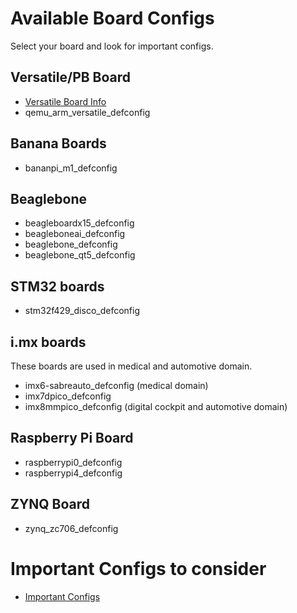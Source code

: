 = Available Board Configs =

Select your board and look for important configs. 

== Versatile/PB Board ==

* [[versatile_board_info|Versatile Board Info]]
* qemu_arm_versatile_defconfig

== Banana Boards ==

* bananpi_m1_defconfig

== Beaglebone ==

* beagleboardx15_defconfig
* beagleboneai_defconfig
* beaglebone_defconfig
* beaglebone_qt5_defconfig

== STM32 boards ==

* stm32f429_disco_defconfig

== i.mx boards ==

These boards are used in medical and automotive domain.

* imx6-sabreauto_defconfig (medical domain)
* imx7dpico_defconfig
* imx8mmpico_defconfig (digital cockpit and automotive domain)

== Raspberry Pi Board ==

* raspberrypi0_defconfig
* raspberrypi4_defconfig

== ZYNQ Board ==

* zynq_zc706_defconfig

= Important Configs to consider =

* [[important_configs_arm|Important Configs]]

